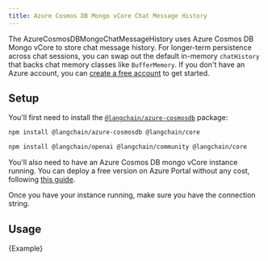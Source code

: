 ```yaml
---
title: Azure Cosmos DB Mongo vCore Chat Message History
---
```


The AzureCosmosDBMongoChatMessageHistory uses Azure Cosmos DB Mongo vCore to store chat message history. For longer-term persistence across chat sessions, you can swap out the default in-memory `chatHistory` that backs chat memory classes like `BufferMemory`.
If you don't have an Azure account, you can [create a free account](https://azure.microsoft.com/free/) to get started.

## Setup

You'll first need to install the [`@langchain/azure-cosmosdb`](https://www.npmjs.com/package/@langchain/azure-cosmosdb) package:

```bash npm2yarn
npm install @langchain/azure-cosmosdb @langchain/core
```

<IntegrationInstallTooltip/>

```bash npm2yarn
npm install @langchain/openai @langchain/community @langchain/core
```

You'll also need to have an Azure Cosmos DB mongo vCore instance running. You can deploy a free version on Azure Portal without any cost, following [this guide](https://learn.microsoft.com/en-us/azure/cosmos-db/mongodb/vcore/quickstart-portal).

Once you have your instance running, make sure you have the connection string.

## Usage


<CodeBlock language="typescript">{Example}</CodeBlock>
